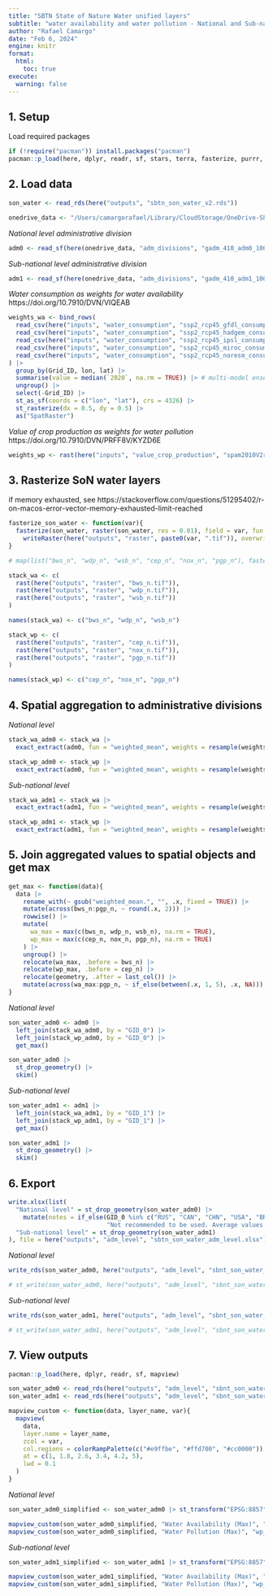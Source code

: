 ```yaml
---
title: "SBTN State of Nature Water unified layers"
subtitle: "water availability and water pollution - National and Sub-national level, weighted by water consumption / value of crop production"
author: "Rafael Camargo"
date: "Feb 6, 2024"
engine: knitr
format:
  html:
    toc: true
execute:
  warning: false    
---
```


## 1. Setup

Load required packages

```r
if (!require("pacman")) install.packages("pacman")
pacman::p_load(here, dplyr, readr, sf, stars, terra, fasterize, purrr, exactextractr, skimr, mapview, openxlsx)
```

## 2. Load data

```r
son_water <- read_rds(here("outputs", "sbtn_son_water_v2.rds"))
```

```r
onedrive_data <- "/Users/camargorafael/Library/CloudStorage/OneDrive-SharedLibraries-TheBostonConsultingGroup,Inc/Q-NC-Communities - G3S/3. Data"
```

*National level administrative division*
```r
adm0 <- read_sf(here(onedrive_data, "adm_divisions", "gadm_410_adm0_100m.shp"))
```

*Sub-national level administrative division*
```r
adm1 <- read_sf(here(onedrive_data, "adm_divisions", "gadm_410_adm1_100m.shp"))
```

*Water consumption as weights for water availability* https://doi.org/10.7910/DVN/VIQEAB
```r
weights_wa <- bind_rows(
  read_csv(here("inputs", "water_consumption", "ssp2_rcp45_gfdl_consumption_sectors_annual", "cdtotal_km3peryr.csv")),
  read_csv(here("inputs", "water_consumption", "ssp2_rcp45_hadgem_consumption_sectors_annual", "cdtotal_km3peryr.csv")),
  read_csv(here("inputs", "water_consumption", "ssp2_rcp45_ipsl_consumption_sectors_annual", "cdtotal_km3peryr.csv")),
  read_csv(here("inputs", "water_consumption", "ssp2_rcp45_miroc_consumption_sectors_annual", "cdtotal_km3peryr.csv")),
  read_csv(here("inputs", "water_consumption", "ssp2_rcp45_noresm_consumption_sectors_annual", "cdtotal_km3peryr.csv"))
) |>
  group_by(Grid_ID, lon, lat) |> 
  summarise(value = median(`2020`, na.rm = TRUE)) |> # multi-model ensemble
  ungroup() |> 
  select(-Grid_ID) |> 
  st_as_sf(coords = c("lon", "lat"), crs = 4326) |> 
  st_rasterize(dx = 0.5, dy = 0.5) |> 
  as("SpatRaster")
```

*Value of crop production as weights for water pollution* https://doi.org/10.7910/DVN/PRFF8V/KYZD6E
```r
weights_wp <- rast(here("inputs", "value_crop_production", "spam2010V2r0_global_V_agg_VP_CROP_A.tif"))
```

## 3. Rasterize SoN water layers

if memory exhausted, see https://stackoverflow.com/questions/51295402/r-on-macos-error-vector-memory-exhausted-limit-reached
```r
fasterize_son_water <- function(var){
  fasterize(son_water, raster(son_water, res = 0.01), field = var, fun = "max") |> 
    writeRaster(here("outputs", "raster", paste0(var, ".tif")), overwrite = TRUE)
}
```

```r
# map(list("bws_n", "wdp_n", "wsb_n", "cep_n", "nox_n", "pgp_n"), fasterize_son_water)
```

```r
stack_wa <- c(
  rast(here("outputs", "raster", "bws_n.tif")),
  rast(here("outputs", "raster", "wdp_n.tif")),
  rast(here("outputs", "raster", "wsb_n.tif"))
)

names(stack_wa) <- c("bws_n", "wdp_n", "wsb_n")
```

```r
stack_wp <- c(
  rast(here("outputs", "raster", "cep_n.tif")),
  rast(here("outputs", "raster", "nox_n.tif")),
  rast(here("outputs", "raster", "pgp_n.tif"))
)

names(stack_wp) <- c("cep_n", "nox_n", "pgp_n")
```

## 4. Spatial aggregation to administrative divisions

*National level*
```r
stack_wa_adm0 <- stack_wa |> 
  exact_extract(adm0, fun = "weighted_mean", weights = resample(weights_wa, stack_wa), default_weight = 0, append_cols = "GID_0", progress = TRUE) 
```

```r
stack_wp_adm0 <- stack_wp |> 
  exact_extract(adm0, fun = "weighted_mean", weights = resample(weights_wp, stack_wp), default_weight = 0, append_cols = "GID_0", progress = TRUE) 
```

*Sub-national level*
```r
stack_wa_adm1 <- stack_wa |> 
  exact_extract(adm1, fun = "weighted_mean", weights = resample(weights_wa, stack_wa), default_weight = 0, append_cols = "GID_1", progress = TRUE) 
```

```r
stack_wp_adm1 <- stack_wp |> 
  exact_extract(adm1, fun = "weighted_mean", weights = resample(weights_wp, stack_wp), default_weight = 0, append_cols = "GID_1", progress = TRUE) 
```

## 5. Join aggregated values to spatial objects and get max

```r
get_max <- function(data){
  data |> 
    rename_with(~ gsub("weighted_mean.", "", .x, fixed = TRUE)) |>
    mutate(across(bws_n:pgp_n, ~ round(.x, 2))) |> 
    rowwise() |> 
    mutate(
      wa_max = max(c(bws_n, wdp_n, wsb_n), na.rm = TRUE),
      wp_max = max(c(cep_n, nox_n, pgp_n), na.rm = TRUE)
    ) |> 
    ungroup() |> 
    relocate(wa_max, .before = bws_n) |>
    relocate(wp_max, .before = cep_n) |>
    relocate(geometry, .after = last_col()) |> 
    mutate(across(wa_max:pgp_n, ~ if_else(between(.x, 1, 5), .x, NA)))
}
```

*National level*
```r
son_water_adm0 <- adm0 |> 
  left_join(stack_wa_adm0, by = "GID_0") |>
  left_join(stack_wp_adm0, by = "GID_0") |>
  get_max()
```

```r
son_water_adm0 |> 
  st_drop_geometry() |> 
  skim()
```

*Sub-national level*
```r
son_water_adm1 <- adm1 |> 
  left_join(stack_wa_adm1, by = "GID_1") |>
  left_join(stack_wp_adm1, by = "GID_1") |>
  get_max()
```

```r
son_water_adm1 |> 
  st_drop_geometry() |> 
  skim()
```

## 6. Export

```r
write.xlsx(list(
  "National level" = st_drop_geometry(son_water_adm0) |> 
    mutate(notes = if_else(GID_0 %in% c("RUS", "CAN", "CHN", "USA", "BRA", "AUS", "IND", "ARG", "KAZ", "DZA"),
                           "Not recommended to be used. Average values for such large country are meaningless. Use values from sub-national level instead.", NA)), 
  "Sub-national level" = st_drop_geometry(son_water_adm1)
), file = here("outputs", "adm_level", "sbtn_son_water_adm_level.xlsx"), rowNames = FALSE)
```

*National level*
```r
write_rds(son_water_adm0, here("outputs", "adm_level", "sbnt_son_water_adm0.rds"))
```

```r
# st_write(son_water_adm0, here("outputs", "adm_level", "sbnt_son_water_adm0.shp"), layer_options = "ENCODING=UTF-8", delete_layer = TRUE)
```

*Sub-national level*
```r
write_rds(son_water_adm1, here("outputs", "adm_level", "sbnt_son_water_adm1.rds"))
```

```r
# st_write(son_water_adm1, here("outputs", "adm_level", "sbnt_son_water_adm1.shp"), layer_options = "ENCODING=UTF-8", delete_layer = TRUE)
```

## 7. View outputs

```r
pacman::p_load(here, dplyr, readr, sf, mapview)
```

```r
son_water_adm0 <- read_rds(here("outputs", "adm_level", "sbnt_son_water_adm0.rds"))
son_water_adm1 <- read_rds(here("outputs", "adm_level", "sbnt_son_water_adm1.rds"))
```

```r
mapview_custom <- function(data, layer_name, var){
  mapview(
    data,
    layer.name = layer_name,
    zcol = var,
    col.regions = colorRampPalette(c("#e9ffbe", "#ffd700", "#cc0000")), # "#e60000"
    at = c(1, 1.8, 2.6, 3.4, 4.2, 5),
    lwd = 0.1
  )
}
```

*National level*
```r
son_water_adm0_simplified <- son_water_adm0 |> st_transform("EPSG:8857") |> st_simplify(dTolerance = 1000) |> st_transform("EPSG:4326")

mapview_custom(son_water_adm0_simplified, "Water Availability (Max)", "wa_max") +
mapview_custom(son_water_adm0_simplified, "Water Pollution (Max)", "wp_max")
```

*Sub-national level*
```r
son_water_adm1_simplified <- son_water_adm1 |> st_transform("EPSG:8857") |> st_simplify(dTolerance = 1000) |> st_transform("EPSG:4326")

mapview_custom(son_water_adm1_simplified, "Water Availability (Max)", "wa_max") +
mapview_custom(son_water_adm1_simplified, "Water Pollution (Max)", "wp_max")
```
